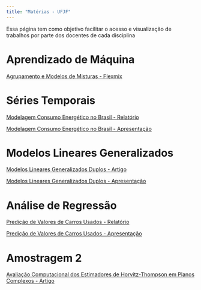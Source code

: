 ```yaml
---
title: "Matérias - UFJF"
---
```


Essa página tem como objetivo facilitar o acesso e visualização de trabalhos por parte dos docentes de cada disciplina

# Aprendizado de Máquina

[Agrupamento e Modelos de Misturas - Flexmix](arquivos_materias/relatorio_flexmix.html)

# Séries Temporais

[Modelagem Consumo Energético no Brasil - Relatório](arquivos_materias/AnaliseModelagemdoConsumodeEnergiaElétricanoBrasil.pdf)

[Modelagem Consumo Energético no Brasil - Apresentação](arquivos_materias/relatorio_consumo_energia_br.html)

# Modelos Lineares Generalizados

[Modelos Lineares Generalizados Duplos - Artigo](arquivos_materias/Trabalho_MLG_duplo_artigo.pdf)

[Modelos Lineares Generalizados Duplos - Apresentação](arquivos_materias/Trabalho_MLG_duplo_apresentacao.pdf)

# Análise de Regressão

[Predição de Valores de Carros Usados - Relatório](arquivos_materias/tvc2_car_price.html)

[Predição de Valores de Carros Usados - Apresentação](arquivos_materias/tvc2_car_price.pdf)

# Amostragem 2

[Avaliação Computacional dos Estimadores de Horvitz-Thompson em Planos Complexos - Artigo](arquivos_materias/Trabalho-Amostragem-2.pdf)








